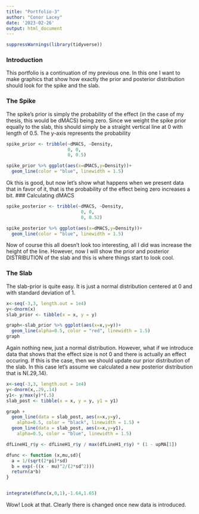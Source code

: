 ```yaml
---
title: "Portfolio-3"
author: "Conor Lacey"
date: '2023-02-26'
output: html_document
---
```


```r
suppressWarnings(library(tidyverse))
```


### Introduction 

This portfolio is a continuation of my previous one. In this one I want to make graphics that show how exactly the prior and posterior distribution should look for the spike and the slab. 


### The Spike

The spike's prior is simply the probability of the effect (in the case of my thesis, this would be dMACS) being zero. Since we weight the spike prior equally to the slab, this should simply be a straight vertical line at 0 with length of 0.5. The y-axis represents the probability 

```r
spike_prior <- tribble(~dMACS, ~Density,
                       0, 0,
                       0, 0.5)

spike_prior %>% ggplot(aes(x=dMACS,y=Density))+
  geom_line(color = "blue", linewidth = 1.5) 
```

Ok this is good, but now let's show what happens when we present data that in favor of it, that is the probability of the effect being zero increases a bit.
### Calculating dMACS

```r
spike_posterior <- tribble(~dMACS, ~Density,
                            0, 0,
                            0, 0.52)

spike_posterior %>% ggplot(aes(x=dMACS,y=Density))+
  geom_line(color = "blue", linewidth = 1.5) 
```

Now of course this all doesn't look too interesting, all I did was increase the height of the line. However, now I will show the prior and posterior DISTRIBUTION of the slab and this is where things start to look cool. 

### The Slab

The slab-prior is quite easy. It is just a normal distribution centered at 0 and with standard deviation of 1. 

```r
x<-seq(-3,3, length.out = 1e4)
y<-dnorm(x)
slab_prior <- tibble(x = x, y = y)

graph<-slab_prior %>% ggplot(aes(x=x,y=y))+
  geom_line(alpha=0.5, color = "red", linewidth = 1.5)
graph
```

Again nothing new, just a normal distribution. However, what if we introduce data that shows that the effect size is not 0 and there is actually an effect occuring. If this is the case, then we should update our prior distribution of the slab. In this case let's assume we calculated a new posterior distribution that is N(.29,.14). 

```r
x<-seq(-3,3, length.out = 1e4)
y<-dnorm(x,.29,.14)
y1<- y/max(y)*(.5)
slab_post <- tibble(x = x, y = y, y1 = y1)

graph +
  geom_line(data = slab_post, aes(x=x,y=y),
    alpha=0.5, color = "black", linewidth = 1.5) +
  geom_line(data = slab_post, aes(x=x,y=y1),
    alpha=0.5, color = "blue", linewidth = 1.5)

dfLineH1_r$y <- dfLineH1_r$y / max(dfLineH1_r$y) * (1 - upMA[1])

dfunc <- function (x,mu,sd){
  a = 1/(sqrt(2*pi)*sd)
  b = exp(-((x - mu)^2/(2*sd^2)))
  return(a*b)
}


integrate(dfunc(x,0,1),-1.64,1.65)
```

Wow! Look at that. Clearly there is changed once new data is introduced. 

